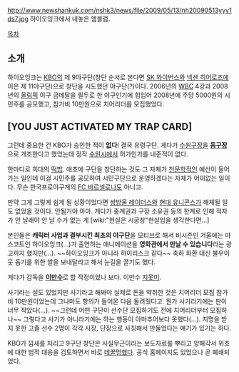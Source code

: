 http://www.newshankuk.com/nshk3/news/file/2009/05/13/nh20090513yyy1ds7.jpg
하이오잉크에서 내놓은 엠블럼.

[[목차]]

== 소개 ==
하이오잉크는 [[KBO]]의 제 9야구단(창단 순서로 본다면 [[SK 와이번스]]와 [[넥센 히어로즈]]에 이은 제 11야구단)으로 창단을 시도했던 야구단(?)이다. 2006년의 [[WBC]] 4강과 2008년의 [[올림픽]] 야구 금메달을 필두로 한 야구인기에 힘입어 2008년에 주당 5000원의 시민주를 공모했고, 참가비 10만원으로 치어리더를 모집했었다.

== [YOU JUST ACTIVATED MY TRAP CARD] ==
그런데 중요한 건 KBO가 승인한 적이 '''없다'''! 결국 유령구단. 게다가 [[수원구장]]을 '''[[돔구장]]'''으로 개조한다고 했었는데 정작 [[수원]]시에서 허가인가를 내준적이 없다.

한마디로 희대의 [[떡밥]]. 애초에 구단을 창단하는 것도 그 자체가 [[천문학]]적인 예산이 들어가는 일인데 이걸 시민주를 공모하여 시민구단으로 운영하겠다는 자체가 어이없는 일이다. 무슨 한국프로야구계의 [[FC 바르셀로나]]도 아니고.

만약 그게 그렇게 쉽게 될 상황이었다면 [[쌍방울 레이더스]]와 [[현대 유니콘스]]가 해체될 일도 없었을 것이다. 안될거야 아마. 게다가 중계권과 구장 소유권 등의 한계로 인해 적자가 안 날래야 안 날 수가 없는 게 [wiki:"현실은 시궁창"현실임을 생각한다면...] 

본인들은 '''캐릭터 사업과 결부시킨 최초의 야구단'''을 모티브로 해서 비시즌인 겨울에는 마스코트인 하이오잉크(...)가 출연하는 애니메이션을 '''영화관에서 만날 수 있습니다'''라는 광고까지 했지만(...). ~~하이오잉크가 아니라 하이리스크 같다~~ 축하 화환 대신 불우이웃 돕기를 위한 쌀을 보내달라고 해서 눈길을 끌기도 했다.

게다가 감독을 '''[[이만수]]'''로 할 작정이었나 보다. 이만수 [[지못미]].

사기라는 설도 있었지만 사기라고 해봐야 실제로 돈을 약취한 것은 치어리더 모집 참가비 10만원이었는데 그나마도 항의가 들어온 다음 돌려줬다고. 뭔가 사기라기에는 판이 너무 작았다(...). ~~그런데 어떤 구단이 선수단 모집하기도 전에 치어리더부터 모집하나~~ 그렇다고 사기가 아니라기에는 하는 행동이 아마추어보다 못했다(...). 지명을 받지 못한 고졸 선수 2명이 각각 사장, 단장으로 사칭해서 만들었다는 얘기가 있기는 하다. 

KBO가 낌새를 차리고 9구단 창단은 사실무근이라는 보도자료를 뿌리고 양해각서 위조에 대한 법적 대응을 검토하면서 바로 [[데꿀멍]]했다. 공식 홈페이지도 있었으나 곧 폐쇄되었다.
